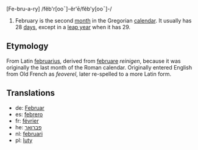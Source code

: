 [Fe-bru-a-ry] /fĕb'r[ooˉ]-ĕr'ē/fĕb'y[ooˉ]-/

#February is the second [[month]] in the Gregorian [[calendar]]. It usually has 28 [[day|days]], except in a [[leap year]] when it has 29.

==Etymology==
From Latin [[februarius]], derived from [[februare]] ''reinigen'', because it was originally the last month of the Roman calendar. Originally entered English from Old French as ''feoverel'', later re-spelled to a more Latin form.

==Translations==
*de: [[Februar]]
*es: [[febrero]]
*fr: [[février]]
*he: [[פברואר]]
*nl: [[februari]]
*pl: [[luty]]
